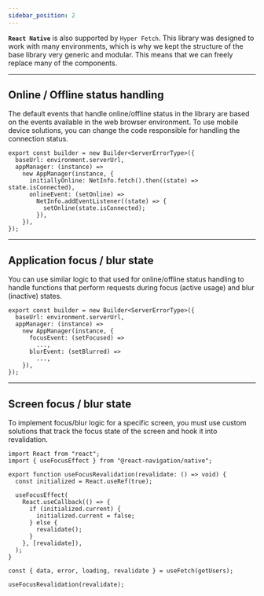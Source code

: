 ```yaml
---
sidebar_position: 2
---
```


**`React Native`** is also supported by `Hyper Fetch`. This library was designed to work with many environments,
which is why we kept the structure of the base library very generic and modular.
This means that we can freely replace many of the components.

---

## Online / Offline status handling

The default events that handle online/offline status in the library are based on the events available in the web browser environment.
To use mobile device solutions, you can change the code responsible for handling the connection status.

```tsx
export const builder = new Builder<ServerErrorType>({
  baseUrl: environment.serverUrl,
  appManager: (instance) =>
    new AppManager(instance, {
      initiallyOnline: NetInfo.fetch().then((state) => state.isConnected),
      onlineEvent: (setOnline) =>
        NetInfo.addEventListener((state) => {
          setOnline(state.isConnected);
        }),
    }),
});
```

---

## Application focus / blur state

You can use similar logic to that used for online/offline status handling to handle functions that perform requests during focus (active usage) and blur (inactive) states.

```tsx
export const builder = new Builder<ServerErrorType>({
  baseUrl: environment.serverUrl,
  appManager: (instance) =>
    new AppManager(instance, {
      focusEvent: (setFocused) =>
        ...,
      blurEvent: (setBlurred) =>
        ...,
    }),
});
```

---

##  Screen focus / blur state

To implement focus/blur logic for a specific screen, you must use custom solutions that track the focus state of the screen and hook it into revalidation.

```tsx
import React from "react";
import { useFocusEffect } from "@react-navigation/native";

export function useFocusRevalidation(revalidate: () => void) {
  const initialized = React.useRef(true);

  useFocusEffect(
    React.useCallback(() => {
      if (initialized.current) {
        initialized.current = false;
      } else {
        revalidate();
      }
    }, [revalidate]),
  );
}
```

```tsx
const { data, error, loading, revalidate } = useFetch(getUsers);

useFocusRevalidation(revalidate);
```
